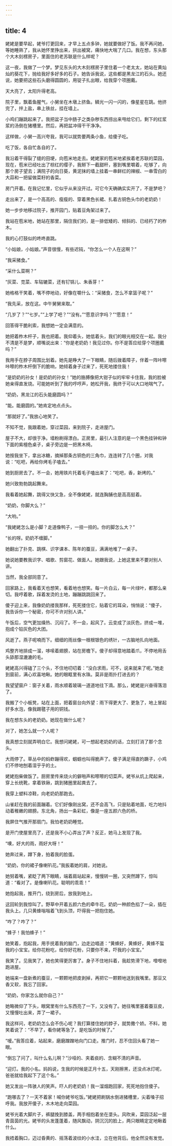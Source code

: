 ```yaml
---
---
---
```

title: 4
---




姥姥是要早起，姥爷打更回来，才早上五点多钟，她就要做好了饭。我不再问她，等她睡熟了，我从她怀里挣出来，拱出被窝，痛快地大喘了几口。我在想，东头那个大木刻楞房子，里面住的老苏联是什么样呢？

这一夜，我做了一个梦。梦见东头的大木刻楞房子里住着一个老太太，她站在黄灿灿的葵花下，抛给我好多好多的石子。她告诉我说，这些都是黑龙江的石头。她还说，她要把这些石头磨得圆圆的，用锭子扎出眼，给我穿个项圈戴。

天大亮了，太阳升得老高。

院子里，飘着鱼腥气，小舅坐在木墩上挤鱼。鳞光一闪一闪的，像星星在跳。他挤完了，拌上盐，串上铁丝，挂在墙上。

小鸡们蹦跳起来了。我把盆子当中肠子之类杂秽东西捞出来甩给它们，剩下的红浆浆的汤倒在猪槽里。然后，再把盆冲得干干净净。

这样做，小舅一高兴夸我，我可以就势要两条小鱼，给傻子吃。

吃了饭，各自忙各自的了。

我沿着干得裂了缝的田埂，向苞米地走去。姥姥家的苞米地紧挨着老苏联的菜园，现在，苞米已经吐出了棕红的缨子，我掰下一截甜秆，塞到嘴里嚼着，吃够了，向那个房子望去；满院子的向日葵，黄泥抹的墙上挂着一串鲜红的辣椒、一串雪白的大蒜和一把留做菜籽的香菜。

房门开着。在我记忆里，它似乎从来没开过。可它今天确确实实开了，不是梦吧？

走出来了，是一个高高的、瘦瘦的、穿着黑色长裙、扎着古铜色头巾的老奶奶！

她一步步地移过院子，推开园门，贴着豆角架过来了。

我站在苞米地，她站在那里，隔住我们的，是一排低矮的、倾斜的、已经朽了的柞木。

我的心打鼓似的咚咚直跳。

“小姑娘，小姑娘。”声音很慢，有些迟钝，“你怎么一个人在这啊？”

“我采猪食。”

“采什么菜啊？”

“灰菜、苋菜、车轱辘菜，还有钌铞儿、朱香芽！”

她格格干笑着，嘴不停地动，好像在嚼什么：“采猪食，怎么不拿篮子呢？”

“我先采，放在这。中午舅舅来取。”

“几岁了？”“七岁。”“上学了吧？”“没有。”“愿意识字吗？”“愿意！”

回答得干脆利索，我想她一定会满意的。

她把着柞木杆子，我也把着。我仰着头，她低着头，我们的眼光相交在一起。我分不清是不是梦，顺嘴说出来：“你是老奶奶！我见过你。你不是答应给穿个项圈戴吗？”

我用手在脖子周围比划着。她先是睁大了一下眼睛，随后拨着障子，伴着一阵咔嚓咔嚓的柞木杆倒下的脆响，她倾着身子过来了，死死地搂住我！

“是奶奶的孙女！是奶奶的孙女！”她的胳膊像把大钳子似的牢牢卡住我，我的脸被她亲得直发烧。可能她听到了我的哼哼声，她松开我，我终于可以大口地喘气了。

“奶奶，黑龙江的石头能磨圆吗？”

“能。能磨圆的。”她肯定地点点头。

“那就好了。”我放心地笑了。

不知不觉，我跟着她，穿过菜园，来到院子，走进屋门。

屋子不大，却很于净。墙粉刷得漂白。正房里，最引人注意的是一个黑色挂钟和钟下面的紫檀色桌子，桌子旁边是一把黑木椅。

她按我坐下，拿出冰糖，摘掉那条古铜色的三角巾，连连转了几个圈，对我说：“吃吧，再给你烤毛子嗑去。”

她到厨房去了。不一会，她用铁片托着毛子嗑出来了：“吃吧，香，新烤的。”

她兴致勃勃跳起舞来。

我看着她起舞，跳得又快又急，全不像姥姥，就连胸脯也是高高挺着。

“奶奶，你脚大么？”

“大哟。”

“我姥姥怎么是小脚？走道像鸭子，一扭一扭的。你的脚怎么大？”

“长的呀。奶奶不缠脚。”

她翻出了扑克、跳棋、识字课本、陈年的蚕豆，满满地堆了一桌子。

她说她要教我识字、唱歌、剪窗花、做面人。她跟我说，上她这里来不要对别人讲。

当然，我全部同意了。

回家路上，我看着天也想笑，看着地也想笑。每一片白云，每一片绿叶，都那么亲切。我哼着歌，踩着发烫的土地，蹦蹦跳跳回来了。

傻子迎上来，我像奶奶搂我那样，死死搂住它，贴着它的耳朵，悄悄说：“傻子，我告诉你一个秘密，你可不许对别人讲。”

午饭后，空气更加燥热、沉闷了。不一会，起风了。云变成了淡灰色，挤成一堆，抱成个铅灰色的大团。

风逝了。燕子呢喃而下。细细的雨丝像一根根银色的绣针，一古脑地扎向地面。

鸡整齐地排成一溜，哆嗦着翅膀，站在房檐下。傻子却得意地踏着爪，不停地用舌头舔那湿漉漉的毛。

姥姥高兴得磕了三个头，不住地叨叨着：“没白求雨，可不，说来就来了呢。”她走到窗前，满心欢喜地瞅。她的眼眶里有水珠。莫非是雨扑打进去的？

我望望窗户：窗子关着，雨水顺着玻璃一道道地往下滴。那么，姥姥是兴奋得落泪了。

我搬了个小板凳，站在上面，把着窗台向外望：雨下得更大了、更急了，地上冒起好多水泡，像我踢毽子用的铜钱。

我在想东头的老奶奶。她现在做什么呢？

对了，她怎么就一个人呢？

我真想立刻就弄明白它。我想问姥姥，可一想起老奶奶的话，立刻打消了那个念头。

大雨停了。草丛中的蚂蚱蹦得欢，蝈蝈也叫得脆声了。傻子满足得直妁蹶子，小鸡们不停地刨着湿乎乎的土。

姥姥抱柴做饭了。厨房里传来烧火的僻啪声和嚓嚓的切菜声。姥爷从炕上爬起来，穿上长统靴，拿着铁锹，跳到猪圈里起粪去了。

我穿上塑料凉鞋，向老奶奶那跑去。

山雀赶在我的前面蹦着。它们好像刚出窝，还不会高飞，只是贴着地面，吃力地抖动着稚嫩的翅膀。东北角，扬出一条彩虹，像是一座五颜六色的桥。

我屏住气推开那扇门。我怕老奶奶睡觉。

是开门使屋里亮了，还是我不小心弄出了声？反正，她马上发现了我。

“噢，好大的雨，雨好大呀！”

她奔过来，蹲下身，拍着我的脸蛋。

“奶奶，你的裙子像喇叭花。”我扳着她的肩，对她说。

她努着嘴，紧眨了两下眼睛，端着肩站起来，慢慢转一圈，又突然蹲下，惊叫道：“看对了。是像喇叭花。聪明的乖乖！”

她抱起我，推开门，绕到房后，放我到地上。

这回轮到我惊叫了。野草中开着五颜六色的牵牛花。奶奶一种颜色掐了一朵，插在我头上。几只黄蜂嗡嗡着飞到头顶，吓得我一把抱住她。

“咋了？咋了？”

“蜂子！我怕蜂子！”

她笑着，抱起我，用手抚着我的脑门，边走边唱道：“黄蜂好，黄蜂好，黄蜂不蜇我的小宝宝。给你花粉吃，给你好花粉，只要你不来，吓我的小宝宝。”

我笑了。见我笑了，她也笑得更厉害了。身子不住地抖着，我趁势滑下地，噔噔地跑进屋。

她端来一盘新煮的蚕豆，一颗颗地把皮剥掉，再把它一颗颗地送到我嘴里。那豆又香又软，我忘了回家。

“奶奶，你家怎么就你自己？”

她略微仰了下头，眼窝里有什么东西亮了一下，又没有了。她往嘴里塞着蚕豆皮，又慢慢吐出来，弄了一裙子。

我这样问，老奶奶怎么会不伤心呢？我打算搂住她的脖子，就势撒个娇。不料，她笑着说了：“不早了，看你姥等急了。是吃饭的时候了。”

“嗳。”我答应着，站起来，磨磨蹭蹭地向门口走。推门时，忍不住回头看了她一眼。

“倒忘了问了，叫什么名儿啊？”沙哑的、夹着痰的、含糊不清的声音。

“迎灯。我的小名。妈妈说，生我的时候是正月十五，天刚擦黑，还没点冰灯呢，爸爸就给我起下了这个名。”

她又发出一阵骇人的笑声。吓人的老奶奶！我一溜烟跑回家，死死地抱住傻子。

“跑哪去了？一天不着家！喊你姥爷吃饭。”姥姥把刷锅水倒进猪槽里，尖着嗓子招呼我。我放开傻子，木木地走向菜园。

姥爷光着大脚片子，裤腿挽到膝盖，两手相抱着坐在垄头。风吹来，菜园泛起一层青茵茵的光。姥爷的头发蓬蓬着，随风飘动，阴沉沉的脸上，两只眼睛定定地瞅着什么。

我捂着胸口，迈过昏黄的、摇荡着波纹的小水洼，立在他背后。他全然没有发觉。